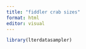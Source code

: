 ```yaml
---
title: "fiddler crab sizes"
format: html
editor: visual
---
```


```r
library(lterdatasampler)
```

